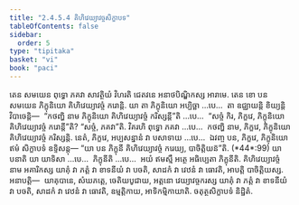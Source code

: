 ```yaml
---
title: "2.4.5.4 គិហិវេយ្យាវច្ចសិក្ខាបទ"
tableOfContents: false
sidebar:
  order: 5
type: "tipitaka"
basket: "vi"
book: "paci"
---
```



<DynamicBreadcrumb />

<Division number="990" book="paci">

<Paragraph number="3019" book="paci">
តេន សមយេន ពុទ្ធោ ភគវា សាវត្ថិយំ វិហរតិ ជេតវនេ អនាថបិណ្ឌិកស្ស អារាមេ. តេន ខោ បន សមយេន ភិក្ខុនិយោ គិហិវេយ្យាវច្ចំ ករោន្តិ. យា តា ភិក្ខុនិយោ អប្បិច្ឆា …បេ…  តា ឧជ្ឈាយន្តិ ខិយ្យន្តិ វិបាចេន្តិ—  “កថញ្ហិ នាម ភិក្ខុនិយោ គិហិវេយ្យាវច្ចំ ករិស្សន្តី”តិ …បេ…  “សច្ចំ កិរ, ភិក្ខវេ, ភិក្ខុនិយោ គិហិវេយ្យាវច្ចំ ករោន្តី”តិ? “សច្ចំ, ភគវា”តិ. វិគរហិ ពុទ្ធោ ភគវា …បេ…  កថញ្ហិ នាម, ភិក្ខវេ, ភិក្ខុនិយោ គិហិវេយ្យាវច្ចំ ករិស្សន្តិ. នេតំ, ភិក្ខវេ, អប្បសន្នានំ វា បសាទាយ …បេ…  ឯវញ្ច បន, ភិក្ខវេ, ភិក្ខុនិយោ ឥមំ សិក្ខាបទំ ឧទ្ទិសន្តុ—
</Paragraph>

</Division>
<Division number="991" book="paci">

<Paragraph number="3020" book="paci">
<Emphasis>“យា បន ភិក្ខុនី គិហិវេយ្យាវច្ចំ ករេយ្យ, បាចិត្តិយន៑”</Emphasis>តិ. (*44*:<Emphasis>99</Emphasis>)
</Paragraph>

</Division>
<Division number="992" book="paci">

<Paragraph number="3021" book="paci">
<Emphasis>យា បនា</Emphasis>តិ យា យាទិសា …បេ…  <Emphasis>ភិក្ខុនី</Emphasis>តិ …បេ…  អយំ ឥមស្មឹ អត្ថេ អធិប្បេតា ភិក្ខុនីតិ.
</Paragraph>

<Paragraph number="3022" book="paci">
<Emphasis>គិហិវេយ្យាវច្ចំ</Emphasis> នាម អគារិកស្ស យាគុំ វា ភត្តំ វា ខាទនីយំ វា បចតិ, សាដកំ វា វេឋនំ វា ធោវតិ, អាបត្តិ បាចិត្តិយស្ស.
</Paragraph>

</Division>
<Division number="993" book="paci">

<Paragraph number="3023" book="paci">
អនាបត្តិ—  យាគុបានេ, សំឃភត្តេ, ចេតិយបូជាយ, អត្តនោ វេយ្យាវច្ចករស្ស យាគុំ វា ភត្តំ វា ខាទនីយំ វា បចតិ, សាដកំ វា វេឋនំ វា ធោវតិ, ឧម្មត្តិកាយ, អាទិកម្មិកាយាតិ.

</Paragraph>
</Division>

<Paragraph number="3024" type="center" book="paci">
ចតុត្ថសិក្ខាបទំ និដ្ឋិតំ.
</Paragraph>